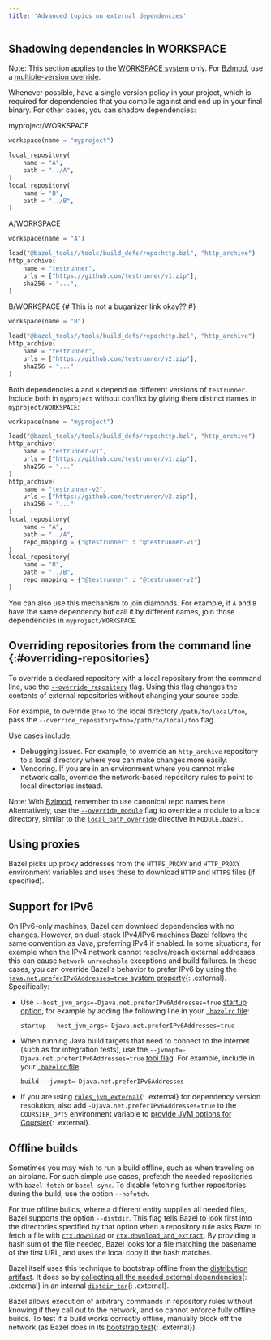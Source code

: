 ```yaml
---
title: 'Advanced topics on external dependencies'
---
```


## Shadowing dependencies in WORKSPACE

Note: This section applies to the [WORKSPACE
system](/external/overview#workspace-system) only. For
[Bzlmod](/versions/8.1.0/external/overview#bzlmod), use a [multiple-version
override](/external/module#multiple-version_override).

Whenever possible, have a single version policy in your project, which is
required for dependencies that you compile against and end up in your final
binary. For other cases, you can shadow dependencies:

myproject/WORKSPACE

```python
workspace(name = "myproject")

local_repository(
    name = "A",
    path = "../A",
)
local_repository(
    name = "B",
    path = "../B",
)
```

A/WORKSPACE

```python
workspace(name = "A")

load("@bazel_tools//tools/build_defs/repo:http.bzl", "http_archive")
http_archive(
    name = "testrunner",
    urls = ["https://github.com/testrunner/v1.zip"],
    sha256 = "...",
)
```

B/WORKSPACE {# This is not a buganizer link okay?? #}

```python
workspace(name = "B")

load("@bazel_tools//tools/build_defs/repo:http.bzl", "http_archive")
http_archive(
    name = "testrunner",
    urls = ["https://github.com/testrunner/v2.zip"],
    sha256 = "..."
)
```

Both dependencies `A` and `B` depend on different versions of `testrunner`.
Include both in `myproject` without conflict by giving them distinct names in
`myproject/WORKSPACE`:

```python
workspace(name = "myproject")

load("@bazel_tools//tools/build_defs/repo:http.bzl", "http_archive")
http_archive(
    name = "testrunner-v1",
    urls = ["https://github.com/testrunner/v1.zip"],
    sha256 = "..."
)
http_archive(
    name = "testrunner-v2",
    urls = ["https://github.com/testrunner/v2.zip"],
    sha256 = "..."
)
local_repository(
    name = "A",
    path = "../A",
    repo_mapping = {"@testrunner" : "@testrunner-v1"}
)
local_repository(
    name = "B",
    path = "../B",
    repo_mapping = {"@testrunner" : "@testrunner-v2"}
)
```

You can also use this mechanism to join diamonds. For example, if `A` and `B`
have the same dependency but call it by different names, join those dependencies
in `myproject/WORKSPACE`.

## Overriding repositories from the command line {:#overriding-repositories}

To override a declared repository with a local repository from the command line,
use the
[`--override_repository`](/versions/8.1.0/reference/command-line-reference#flag--override_repository)
flag. Using this flag changes the contents of external repositories without
changing your source code.

For example, to override `@foo` to the local directory `/path/to/local/foo`,
pass the `--override_repository=foo=/path/to/local/foo` flag.

Use cases include:

*   Debugging issues. For example, to override an `http_archive` repository to a
    local directory where you can make changes more easily.
*   Vendoring. If you are in an environment where you cannot make network calls,
    override the network-based repository rules to point to local directories
    instead.

Note: With [Bzlmod](/versions/8.1.0/external/overview#bzlmod), remember to use canonical repo
names here. Alternatively, use the
[`--override_module`](/versions/8.1.0/reference/command-line-reference#flag--override_module)
flag to override a module to a local directory, similar to the
[`local_path_override`](/versions/8.1.0/rules/lib/globals/module#local_path_override) directive in
`MODULE.bazel`.

## Using proxies

Bazel picks up proxy addresses from the `HTTPS_PROXY` and `HTTP_PROXY`
environment variables and uses these to download `HTTP` and `HTTPS` files (if
specified).

## Support for IPv6

On IPv6-only machines, Bazel can download dependencies with no changes. However,
on dual-stack IPv4/IPv6 machines Bazel follows the same convention as Java,
preferring IPv4 if enabled. In some situations, for example when the IPv4
network cannot resolve/reach external addresses, this can cause `Network
unreachable` exceptions and build failures. In these cases, you can override
Bazel's behavior to prefer IPv6 by using the
[`java.net.preferIPv6Addresses=true` system
property](https://docs.oracle.com/javase/8/docs/api/java/net/doc-files/net-properties.html){: .external}.
Specifically:

*   Use `--host_jvm_args=-Djava.net.preferIPv6Addresses=true` [startup
    option](/docs/user-manual#startup-options), for example by adding the
    following line in your [`.bazelrc` file](/versions/8.1.0/run/bazelrc):

    `startup --host_jvm_args=-Djava.net.preferIPv6Addresses=true`

*   When running Java build targets that need to connect to the internet (such
    as for integration tests), use the
    `--jvmopt=-Djava.net.preferIPv6Addresses=true` [tool
    flag](/docs/user-manual#jvmopt). For example, include in your [`.bazelrc`
    file](/run/bazelrc):

    `build --jvmopt=-Djava.net.preferIPv6Addresses`

*   If you are using [`rules_jvm_external`](https://github.com/bazelbuild/rules_jvm_external){: .external}
    for dependency version resolution, also add
    `-Djava.net.preferIPv6Addresses=true` to the `COURSIER_OPTS` environment
    variable to [provide JVM options for
    Coursier](https://github.com/bazelbuild/rules_jvm_external#provide-jvm-options-for-coursier-with-coursier_opts){: .external}.

## Offline builds

Sometimes you may wish to run a build offline, such as when traveling on an
airplane. For such simple use cases, prefetch the needed repositories with
`bazel fetch` or `bazel sync`. To disable fetching further repositories during
the build, use the option `--nofetch`.

For true offline builds, where a different entity supplies all needed files,
Bazel supports the option `--distdir`. This flag tells Bazel to look first into
the directories specified by that option when a repository rule asks Bazel to
fetch a file with [`ctx.download`](/versions/8.1.0/rules/lib/builtins/repository_ctx#download) or
[`ctx.download_and_extract`](/versions/8.1.0/rules/lib/builtins/repository_ctx#download_and_extract). By
providing a hash sum of the file needed, Bazel looks for a file matching the
basename of the first URL, and uses the local copy if the hash matches.

Bazel itself uses this technique to bootstrap offline from the [distribution
artifact](https://github.com/bazelbuild/bazel-website/blob/master/designs/_posts/2016-10-11-distribution-artifact.md).
It does so by [collecting all the needed external
dependencies](https://github.com/bazelbuild/bazel/blob/5cfa0303d6ac3b5bd031ff60272ce80a704af8c2/WORKSPACE#L116){: .external}
in an internal
[`distdir_tar`](https://github.com/bazelbuild/bazel/blob/5cfa0303d6ac3b5bd031ff60272ce80a704af8c2/distdir.bzl#L44){: .external}.

Bazel allows execution of arbitrary commands in repository rules without knowing
if they call out to the network, and so cannot enforce fully offline builds. To
test if a build works correctly offline, manually block off the network (as
Bazel does in its [bootstrap
test](https://cs.opensource.google/bazel/bazel/+/master:src/test/shell/bazel/BUILD;l=1073;drc=88c426e73cc0eb0a41c0d7995e36acd94e7c9a48){: .external}).